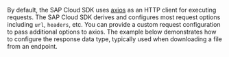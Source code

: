 By default, the SAP Cloud SDK uses [axios](https://github.com/axios/axios) as an HTTP client for executing requests.
The SAP Cloud SDK derives and configures most request options including `url`, `headers`, etc.
You can provide a custom request configuration to pass additional options to axios.
The example below demonstrates how to configure the response data type, typically used when downloading a file from an endpoint.
